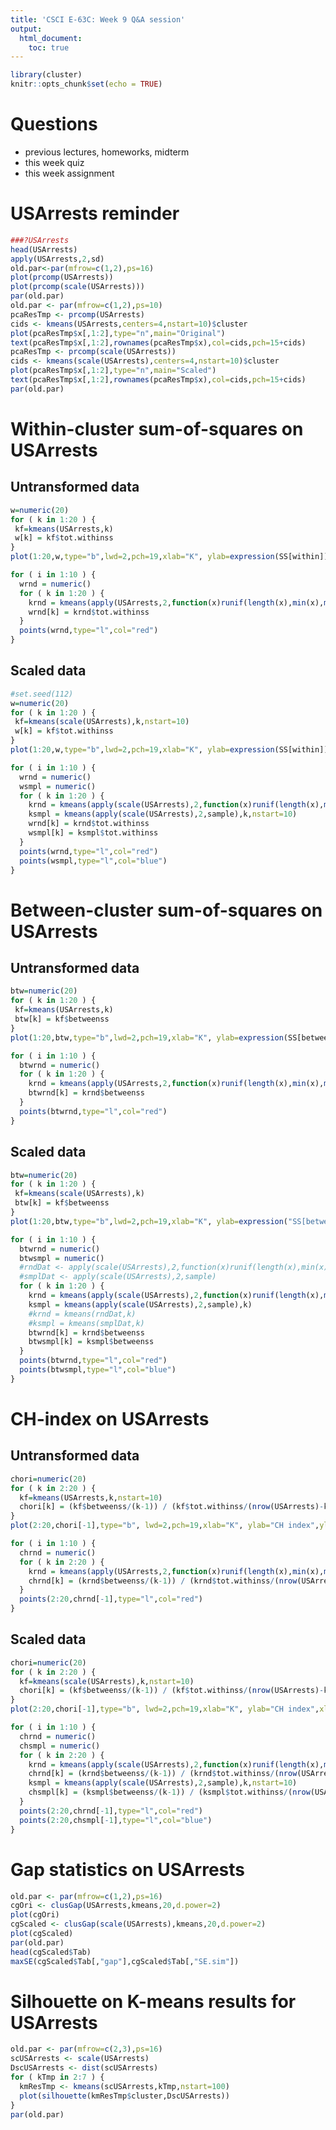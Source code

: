 ---
title: 'CSCI E-63C: Week 9 Q&A session'
output:
  html_document:
    toc: true
---

```{r setup, include=FALSE}
library(cluster)
knitr::opts_chunk$set(echo = TRUE)
```

# Questions

* previous lectures, homeworks, midterm
* this week quiz
* this week assignment

# USArrests reminder

```{r}
###?USArrests
head(USArrests)
apply(USArrests,2,sd)
old.par<-par(mfrow=c(1,2),ps=16)
plot(prcomp(USArrests))
plot(prcomp(scale(USArrests)))
par(old.par)
old.par <- par(mfrow=c(1,2),ps=10)
pcaResTmp <- prcomp(USArrests)
cids <- kmeans(USArrests,centers=4,nstart=10)$cluster
plot(pcaResTmp$x[,1:2],type="n",main="Original")
text(pcaResTmp$x[,1:2],rownames(pcaResTmp$x),col=cids,pch=15+cids)
pcaResTmp <- prcomp(scale(USArrests))
cids <- kmeans(scale(USArrests),centers=4,nstart=10)$cluster
plot(pcaResTmp$x[,1:2],type="n",main="Scaled")
text(pcaResTmp$x[,1:2],rownames(pcaResTmp$x),col=cids,pch=15+cids)
par(old.par)
```

# Within-cluster sum-of-squares on USArrests

## Untransformed data

```{r}
w=numeric(20)
for ( k in 1:20 ) {
 kf=kmeans(USArrests,k)
 w[k] = kf$tot.withinss
}
plot(1:20,w,type="b",lwd=2,pch=19,xlab="K", ylab=expression(SS[within]))

for ( i in 1:10 ) {
  wrnd = numeric()
  for ( k in 1:20 ) {
    krnd = kmeans(apply(USArrests,2,function(x)runif(length(x),min(x),max(x))),k)
    wrnd[k] = krnd$tot.withinss
  }
  points(wrnd,type="l",col="red")
}
```

## Scaled data

```{r}
#set.seed(112)
w=numeric(20)
for ( k in 1:20 ) {
 kf=kmeans(scale(USArrests),k,nstart=10)
 w[k] = kf$tot.withinss
}
plot(1:20,w,type="b",lwd=2,pch=19,xlab="K", ylab=expression(SS[within]))

for ( i in 1:10 ) {
  wrnd = numeric()
  wsmpl = numeric()
  for ( k in 1:20 ) {
    krnd = kmeans(apply(scale(USArrests),2,function(x)runif(length(x),min(x),max(x))),k,nstart=10)
    ksmpl = kmeans(apply(scale(USArrests),2,sample),k,nstart=10)
    wrnd[k] = krnd$tot.withinss
    wsmpl[k] = ksmpl$tot.withinss
  }
  points(wrnd,type="l",col="red")
  points(wsmpl,type="l",col="blue")
}
```


# Between-cluster sum-of-squares on USArrests

## Untransformed data

```{r}
btw=numeric(20)
for ( k in 1:20 ) {
 kf=kmeans(USArrests,k)
 btw[k] = kf$betweenss
}
plot(1:20,btw,type="b",lwd=2,pch=19,xlab="K", ylab=expression(SS[between]))

for ( i in 1:10 ) {
  btwrnd = numeric()
  for ( k in 1:20 ) {
    krnd = kmeans(apply(USArrests,2,function(x)runif(length(x),min(x),max(x))),k)
    btwrnd[k] = krnd$betweenss
  }
  points(btwrnd,type="l",col="red")
}
```

## Scaled data

```{r}
btw=numeric(20)
for ( k in 1:20 ) {
 kf=kmeans(scale(USArrests),k)
 btw[k] = kf$betweenss
}
plot(1:20,btw,type="b",lwd=2,pch=19,xlab="K", ylab=expression("SS[between]"),ylim=c(0,250))

for ( i in 1:10 ) {
  btwrnd = numeric()
  btwsmpl = numeric()
  #rndDat <- apply(scale(USArrests),2,function(x)runif(length(x),min(x),max(x)))
  #smplDat <- apply(scale(USArrests),2,sample)
  for ( k in 1:20 ) {
    krnd = kmeans(apply(scale(USArrests),2,function(x)runif(length(x),min(x),max(x))),k)
    ksmpl = kmeans(apply(scale(USArrests),2,sample),k)
    #krnd = kmeans(rndDat,k)
    #ksmpl = kmeans(smplDat,k)
    btwrnd[k] = krnd$betweenss
    btwsmpl[k] = ksmpl$betweenss
  }
  points(btwrnd,type="l",col="red")
  points(btwsmpl,type="l",col="blue")
}
```

# CH-index on USArrests

## Untransformed data

```{r}
chori=numeric(20)
for ( k in 2:20 ) {
  kf=kmeans(USArrests,k,nstart=10)
  chori[k] = (kf$betweenss/(k-1)) / (kf$tot.withinss/(nrow(USArrests)-k))
}
plot(2:20,chori[-1],type="b", lwd=2,pch=19,xlab="K", ylab="CH index",ylim=range(chori[-1])*c(1/2,1))

for ( i in 1:10 ) {
  chrnd = numeric()
  for ( k in 2:20 ) {
    krnd = kmeans(apply(USArrests,2,function(x)runif(length(x),min(x),max(x))),k,nstart=10)
    chrnd[k] = (krnd$betweenss/(k-1)) / (krnd$tot.withinss/(nrow(USArrests)-k))
  }
  points(2:20,chrnd[-1],type="l",col="red")
}
```

## Scaled data

```{r}
chori=numeric(20)
for ( k in 2:20 ) {
  kf=kmeans(scale(USArrests),k,nstart=10)
  chori[k] = (kf$betweenss/(k-1)) / (kf$tot.withinss/(nrow(USArrests)-k))
}
plot(2:20,chori[-1],type="b", lwd=2,pch=19,xlab="K", ylab="CH index",xlim=c(1,20),ylim=range(chori[-1])*c(1/2,1))

for ( i in 1:10 ) {
  chrnd = numeric()
  chsmpl = numeric()
  for ( k in 2:20 ) {
    krnd = kmeans(apply(scale(USArrests),2,function(x)runif(length(x),min(x),max(x))),k,nstart=10)
    chrnd[k] = (krnd$betweenss/(k-1)) / (krnd$tot.withinss/(nrow(USArrests)-k))
    ksmpl = kmeans(apply(scale(USArrests),2,sample),k,nstart=10)
    chsmpl[k] = (ksmpl$betweenss/(k-1)) / (ksmpl$tot.withinss/(nrow(USArrests)-k))
  }
  points(2:20,chrnd[-1],type="l",col="red")
  points(2:20,chsmpl[-1],type="l",col="blue")
}
```

# Gap statistics on USArrests

```{r}
old.par <- par(mfrow=c(1,2),ps=16)
cgOri <- clusGap(USArrests,kmeans,20,d.power=2)
plot(cgOri)
cgScaled <- clusGap(scale(USArrests),kmeans,20,d.power=2)
plot(cgScaled)
par(old.par)
head(cgScaled$Tab)
maxSE(cgScaled$Tab[,"gap"],cgScaled$Tab[,"SE.sim"])
```

# Silhouette on K-means results for USArrests

```{r,fig.width=18,fig.height=12}
old.par <- par(mfrow=c(2,3),ps=16)
scUSArrests <- scale(USArrests)
DscUSArrests <- dist(scUSArrests)
for ( kTmp in 2:7 ) {
  kmResTmp <- kmeans(scUSArrests,kTmp,nstart=100)
  plot(silhouette(kmResTmp$cluster,DscUSArrests))
}
par(old.par)
```
